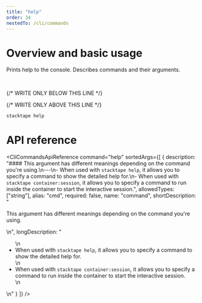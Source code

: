 ```yaml
---
title: "help"
order: 34
nestedTo: /cli/commands
---
```


# Overview and basic usage

Prints help to the console. Describes commands and their arguments.

<br />

{/* WRITE ONLY BELOW THIS LINE */}

{/* WRITE ONLY ABOVE THIS LINE */}

```bash
stacktape help
```

# API reference

<CliCommandsApiReference
  command="help"
  sortedArgs={[
    {
      description:
        "#### This argument has different meanings depending on the command you're using.\n---\n- When used with `stacktape help`, it allows you to specify a command to show the detailed help for.\n- When used with `stacktape container:session`, it allows you to specify a command to run inside the container to start the interactive session.",
      allowedTypes: ["string"],
      alias: "cmd",
      required: false,
      name: "command",
      shortDescription: "<p> This argument has different meanings depending on the command you&#39;re using.</p>\n",
      longDescription:
        "<ul>\n<li>When used with <code>stacktape help</code>, it allows you to specify a command to show the detailed help for.</li>\n<li>When used with <code>stacktape container:session</code>, it allows you to specify a command to run inside the container to start the interactive session.</li>\n</ul>\n"
    }
  ]}
/>
